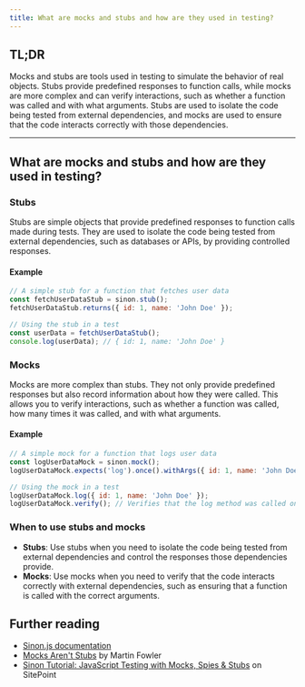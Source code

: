 ```yaml
---
title: What are mocks and stubs and how are they used in testing?
---
```


## TL;DR

Mocks and stubs are tools used in testing to simulate the behavior of real objects. Stubs provide predefined responses to function calls, while mocks are more complex and can verify interactions, such as whether a function was called and with what arguments. Stubs are used to isolate the code being tested from external dependencies, and mocks are used to ensure that the code interacts correctly with those dependencies.

---

## What are mocks and stubs and how are they used in testing?

### Stubs

Stubs are simple objects that provide predefined responses to function calls made during tests. They are used to isolate the code being tested from external dependencies, such as databases or APIs, by providing controlled responses.

#### Example

```js
// A simple stub for a function that fetches user data
const fetchUserDataStub = sinon.stub();
fetchUserDataStub.returns({ id: 1, name: 'John Doe' });

// Using the stub in a test
const userData = fetchUserDataStub();
console.log(userData); // { id: 1, name: 'John Doe' }
```

### Mocks

Mocks are more complex than stubs. They not only provide predefined responses but also record information about how they were called. This allows you to verify interactions, such as whether a function was called, how many times it was called, and with what arguments.

#### Example

```js
// A simple mock for a function that logs user data
const logUserDataMock = sinon.mock();
logUserDataMock.expects('log').once().withArgs({ id: 1, name: 'John Doe' });

// Using the mock in a test
logUserDataMock.log({ id: 1, name: 'John Doe' });
logUserDataMock.verify(); // Verifies that the log method was called once with the specified arguments
```

### When to use stubs and mocks

- **Stubs**: Use stubs when you need to isolate the code being tested from external dependencies and control the responses those dependencies provide.
- **Mocks**: Use mocks when you need to verify that the code interacts correctly with external dependencies, such as ensuring that a function is called with the correct arguments.

## Further reading

- [Sinon.js documentation](https://sinonjs.org/releases/latest/)
- [Mocks Aren't Stubs](https://martinfowler.com/articles/mocksArentStubs.html) by Martin Fowler
- [Sinon Tutorial: JavaScript Testing with Mocks, Spies & Stubs](https://www.sitepoint.com/sinon-tutorial-javascript-testing-mocks-spies-stubs/) on SitePoint
